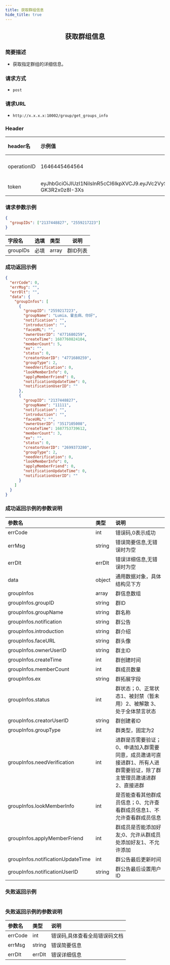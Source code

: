 ```yaml
---
title: 获取群组信息
hide_title: true
---
```


<center>

## 获取群组信息

</center>

### 简要描述
- 获取指定群组的详细信息。
### 请求方式
- `post` 
### 请求URL
- `http://x.x.x.x:10002/group/get_groups_info` 


### Header
|header名|示例值|选填|类型|说明|
|:----    |:-------    |:--- |---|------      |
|operationID|1646445464564|必填|string|operationID用于全局链路追踪|
|token|eyJhbGciOiJIUzI1NiIsInR5cCI6IkpXVCJ9.eyJVc2VySUQiOiJvcGVuSU02NTQzMjEiLCJQbGF0Zm9ybUlEIjowLCJleHAiOjE2OTY0OTE4NTAsIm5iZiI6MTY4ODcxNTU1MCwiaWF0IjoxNjg4NzE1ODUwfQ.Mfhg3OiRtJY48rZbKWecNeydnHWW-GK3R2x0z8I-3Xs|必填|string|管理员token|


### 请求参数示例


```json
{
  "groupIDs": ["2137448827", "2559217223"]
}
```
|字段名|选填|类型|说明|
|:----    |:-------    |:--- |---|
|groupIDs|必填|array|群ID列表|
### 成功返回示例


```json
{
  "errCode": 0,
  "errMsg": "",
  "errDlt": "",
  "data": {
    "groupInfos": [
      {
        "groupID": "2559217223",
        "groupName": "Lumia、霍去病、你好",
        "notification": "",
        "introduction": "",
        "faceURL": "",
        "ownerUserID": "4771680259",
        "createTime": 1687760824104,
        "memberCount": 5,
        "ex": "",
        "status": 0,
        "creatorUserID": "4771680259",
        "groupType": 2,
        "needVerification": 0,
        "lookMemberInfo": 0,
        "applyMemberFriend": 0,
        "notificationUpdateTime": 0,
        "notificationUserID": ""
      },
      {
        "groupID": "2137448827",
        "groupName": "11111",
        "notification": "",
        "introduction": "",
        "faceURL": "",
        "ownerUserID": "3517105008",
        "createTime": 1687753739612,
        "memberCount": 3,
        "ex": "",
        "status": 0,
        "creatorUserID": "2699373280",
        "groupType": 2,
        "needVerification": 0,
        "lookMemberInfo": 0,
        "applyMemberFriend": 0,
        "notificationUpdateTime": 0,
        "notificationUserID": ""
      }
    ]
  }
}
```
### 成功返回示例的参数说明


|参数名|类型|说明|
|:----    |:-------    |:--- |
|errCode|int|错误码,0表示成功|
|errMsg|string|错误简要信息,无错误时为空|
|errDlt|errDlt|错误详细信息,无错误时为空|
|data|object|通用数据对象，具体结构见下方|
|groupInfos|array|群信息数组|
|groupInfos.groupID|string|群ID|
|groupInfos.groupName|string|群名称|
|groupInfos.notification|string|群公告|
|groupInfos.introduction|string|群介绍|
|groupInfos.faceURL|string|群头像|
|groupInfos.ownerUserID|string|群主ID|
|groupInfos.createTime|int|群创建时间|
|groupInfos.memberCount|int|群成员数量|
|groupInfos.ex|string|群拓展字段|
|groupInfos.status|int|群状态；0、正常状态1、被封禁（暂未用）2、被解散 3、处于全体禁言状态|
|groupInfos.creatorUserID|string|群创建者ID|
|groupInfos.groupType|int|群类型，固定为2|
|groupInfos.needVerification|int|进群是否需要验证；0、申请加入群需要同意，成员邀请可直接进群1、所有人进群需要验证，除了群主管理员邀请进群2、直接进群|
|groupInfos.lookMemberInfo|int|是否能查看其他群成员信息；0、允许查看群成员信息1、不允许查看群成员信息|
|groupInfos.applyMemberFriend|int|群成员是否能添加好友;0、允许从群成员处添加好友1、不允许添加|
|groupInfos.notificationUpdateTime|int|群公告最后更新时间|
|groupInfos.notificationUserID|string|群公告最后设置用户ID|
### 失败返回示例


```json

```
### 失败返回示例的参数说明


|参数名|类型|说明|
|:----    |:-------    |:--- |
|errCode|int|错误码,具体查看全局错误码文档|
|errMsg|string|错误简要信息|
|errDlt|errDlt|错误详细信息|

